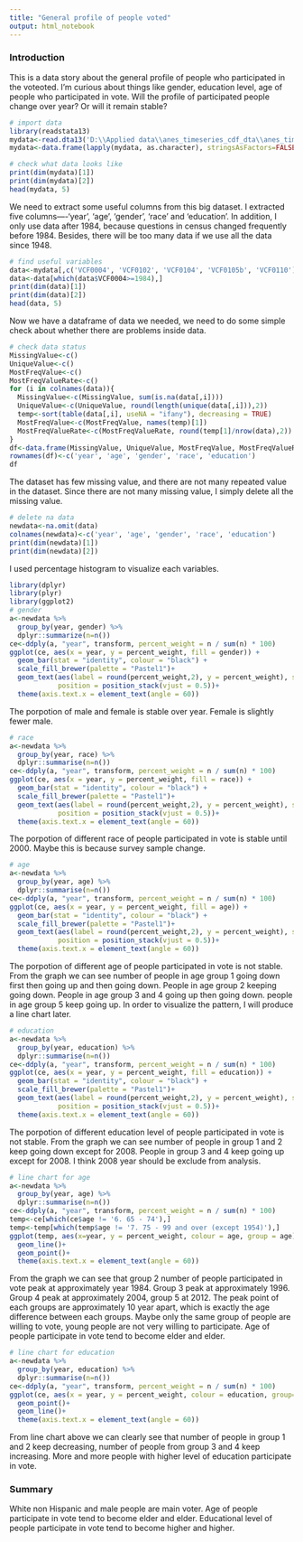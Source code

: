 ---
title: "General profile of people voted"
output: html_notebook
---

### Introduction
This is a data story about the general profile of people who participated in the voteoted. I'm curious about things like gender, education level, age of people who participated in vote. Will the profile of participated people change over year? Or will it remain stable?

```{r}
# import data
library(readstata13)
mydata<-read.dta13('D:\\Applied data\\anes_timeseries_cdf_dta\\anes_timeseries_cdf.dta')
mydata<-data.frame(lapply(mydata, as.character), stringsAsFactors=FALSE)
```

```{r}
# check what data looks like
print(dim(mydata)[1])
print(dim(mydata)[2])
head(mydata, 5)
```

We need to extract some useful columns from this big dataset. I extracted five columns----'year', 'age', 'gender', 'race' and 'education'. In addition, I only use data after 1984, because questions in census changed frequently before 1984. Besides, there will be too many data if we use all the data since 1948.

```{r}
# find useful variables
data<-mydata[,c('VCF0004', 'VCF0102', 'VCF0104', 'VCF0105b', 'VCF0110')]
data<-data[which(data$VCF0004>=1984),]
print(dim(data)[1])
print(dim(data)[2])
head(data, 5)
```

Now we have a dataframe of data we needed, we need to do some simple check about whether there are problems inside data. 

```{r}
# check data status
MissingValue<-c()
UniqueValue<-c()
MostFreqValue<-c()
MostFreqValueRate<-c()
for (i in colnames(data)){
  MissingValue<-c(MissingValue, sum(is.na(data[,i])))
  UniqueValue<-c(UniqueValue, round(length(unique(data[,i])),2))
  temp<-sort(table(data[,i], useNA = "ifany"), decreasing = TRUE)
  MostFreqValue<-c(MostFreqValue, names(temp)[1])
  MostFreqValueRate<-c(MostFreqValueRate, round(temp[1]/nrow(data),2))
}
df<-data.frame(MissingValue, UniqueValue, MostFreqValue, MostFreqValueRate)
rownames(df)<-c('year', 'age', 'gender', 'race', 'education')
df
```

The dataset has few missing value, and there are not many repeated value in the dataset. Since there are not many missing value, I simply delete all the missing value.

```{r}
# delete na data
newdata<-na.omit(data)
colnames(newdata)<-c('year', 'age', 'gender', 'race', 'education')
print(dim(newdata)[1])
print(dim(newdata)[2])
```

I used percentage histogram to visualize each variables.

```{r}
library(dplyr)
library(plyr)
library(ggplot2)
# gender
a<-newdata %>%
  group_by(year, gender) %>%
  dplyr::summarize(n=n())
ce<-ddply(a, "year", transform, percent_weight = n / sum(n) * 100)
ggplot(ce, aes(x = year, y = percent_weight, fill = gender)) +
  geom_bar(stat = "identity", colour = "black") +
  scale_fill_brewer(palette = "Pastel1")+
  geom_text(aes(label = round(percent_weight,2), y = percent_weight), size = 2, 
            position = position_stack(vjust = 0.5))+
  theme(axis.text.x = element_text(angle = 60))
```
The porpotion of male and female is stable over year. Female is slightly fewer male.

```{r}
# race
a<-newdata %>%
  group_by(year, race) %>%
  dplyr::summarise(n=n())
ce<-ddply(a, "year", transform, percent_weight = n / sum(n) * 100)
ggplot(ce, aes(x = year, y = percent_weight, fill = race)) +
  geom_bar(stat = "identity", colour = "black") +
  scale_fill_brewer(palette = "Pastel1")+
  geom_text(aes(label = round(percent_weight,2), y = percent_weight), size = 2, 
            position = position_stack(vjust = 0.5))+
  theme(axis.text.x = element_text(angle = 60))
```
The porpotion of different race of people participated in vote is stable until 2000. Maybe this is because survey sample change. 

```{r}
# age
a<-newdata %>%
  group_by(year, age) %>%
  dplyr::summarise(n=n())
ce<-ddply(a, "year", transform, percent_weight = n / sum(n) * 100)
ggplot(ce, aes(x = year, y = percent_weight, fill = age)) +
  geom_bar(stat = "identity", colour = "black") +
  scale_fill_brewer(palette = "Pastel1")+
  geom_text(aes(label = round(percent_weight,2), y = percent_weight), size = 2, 
            position = position_stack(vjust = 0.5))+
  theme(axis.text.x = element_text(angle = 60))
```
The porpotion of different age of people participated in vote is not stable. From the graph we can see number of people in age group 1 going down first then going up and then going down. People in age group 2 keeping going down. People in age group 3 and 4 going up then going down. people in age group 5 keep going up. In order to visualize the pattern, I will produce a line chart later.

```{r}
# education
a<-newdata %>%
  group_by(year, education) %>%
  dplyr::summarise(n=n())
ce<-ddply(a, "year", transform, percent_weight = n / sum(n) * 100)
ggplot(ce, aes(x = year, y = percent_weight, fill = education)) +
  geom_bar(stat = "identity", colour = "black") +
  scale_fill_brewer(palette = "Pastel1")+
  geom_text(aes(label = round(percent_weight,2), y = percent_weight), size = 2, 
            position = position_stack(vjust = 0.5))+
  theme(axis.text.x = element_text(angle = 60))
```
The porpotion of different education level of people participated in vote is not stable. From the graph we can see number of people in group 1 and 2 keep going down except for 2008. People in group 3 and 4 keep going up except for 2008. I think 2008 year should be exclude from analysis.

```{r}
# line chart for age
a<-newdata %>%
  group_by(year, age) %>%
  dplyr::summarise(n=n())
ce<-ddply(a, "year", transform, percent_weight = n / sum(n) * 100)
temp<-ce[which(ce$age != '6. 65 - 74'),]
temp<-temp[which(temp$age != '7. 75 - 99 and over (except 1954)'),]
ggplot(temp, aes(x=year, y = percent_weight, colour = age, group = age)) +
  geom_line()+
  geom_point()+
  theme(axis.text.x = element_text(angle = 60))
```
From the graph we can see that group 2 number of people participated in vote peak at approximately year 1984. Group 3 peak at approximately 1996. Group 4 peak at approximately 2004, group 5 at 2012. The peak point of each groups are approximately 10 year apart, which is exactly the age difference between each groups. Maybe only the same group of people are willing to vote, young people are not very willing to participate. Age of people participate in vote tend to become elder and elder.

```{r}
# line chart for education
a<-newdata %>%
  group_by(year, education) %>%
  dplyr::summarise(n=n())
ce<-ddply(a, "year", transform, percent_weight = n / sum(n) * 100)
ggplot(ce, aes(x = year, y = percent_weight, colour = education, group=education)) +
  geom_point()+
  geom_line()+
  theme(axis.text.x = element_text(angle = 60))
```
From line chart above we can clearly see that number of people in group 1 and 2 keep decreasing, number of people from group 3 and 4 keep increasing. More and more people with higher level of education participate in vote.

### Summary
White non Hispanic and male people are main voter. Age of people participate in vote tend to become elder and elder. Educational level of people participate in vote tend to become higher and higher.